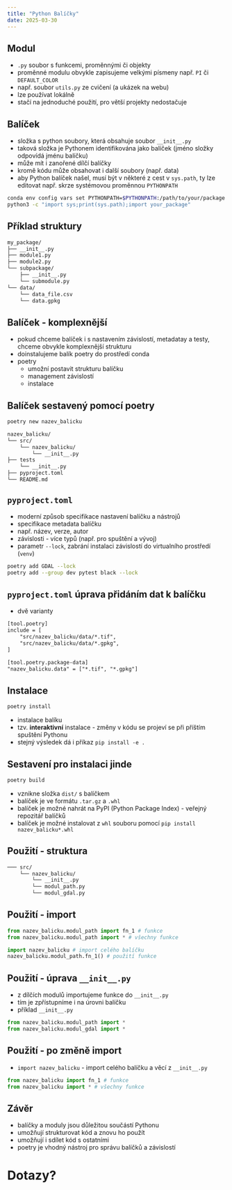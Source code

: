 ```yaml
---
title: "Python Balíčky"
date: 2025-03-30
---
```


## Modul

- `.py` soubor s funkcemi, proměnnými či objekty 
- proměnné modulu obvykle zapisujeme velkými písmeny např. `PI` či `DEFAULT_COLOR`
- např. soubor `utils.py` ze cvičení (a ukázek na webu) 
- lze používat lokálně
- stačí na jednoduché použití, pro větší projekty nedostačuje

## Balíček

- složka s python soubory, která obsahuje soubor `__init__.py`
- taková složka je [Pythonem]{.software} identifikována jako balíček (jméno složky odpovídá jménu balíčku)
- může mít i zanořené dílčí balíčky
- kromě kódu může obsahovat i další soubory (např. data)
- aby [Python]{.software} balíček našel, musí být v některé z cest v `sys.path`, ty lze editovat např. skrze systémovou proměnnou `PYTHONPATH` 

```bash
conda env config vars set PYTHONPATH=$PYTHONPATH:/path/to/your/package
python3 -c "import sys;print(sys.path);import your_package"
```

## Příklad struktury  

```txt
my_package/
├── __init__.py
├── module1.py
├── module2.py
└── subpackage/
    ├── __init__.py
    └── submodule.py
└── data/
    └── data_file.csv
    └── data.gpkg
```

## Balíček - komplexnější

- pokud chceme balíček i s nastavením závislostí, metadatay a testy, chceme obvykle komplexnější strukturu
- doinstalujeme balík [poetry]{.software} do prostředí [conda]{.software}
- [poetry]{.software}
  - umožní postavit strukturu balíčku 
  - management závislostí
  - instalace

## Balíček sestavený pomocí [poetry]{.software}

```bash
poetry new nazev_balicku
```

```txt
nazev_balicku/
└── src/
    └── nazev_balicku/
        └── __init__.py
├── tests
    └── __init__.py
├── pyproject.toml
└── README.md
```

## `pyproject.toml`

- moderní způsob specifikace nastavení balíčku a nástrojů 
- specifikace metadata balíčku
- např. název, verze, autor
- závislosti - více typů (např. pro spuštění a vývoj)
- parametr `--lock`, zabrání instalaci závislostí do virtualního prostředí (`venv`)

```bash
poetry add GDAL --lock
poetry add --group dev pytest black --lock
```

## `pyproject.toml` úprava přidáním dat k balíčku

- dvě varianty

```txt
[tool.poetry]
include = [
    "src/nazev_balicku/data/*.tif",
    "src/nazev_balicku/data/*.gpkg",
]

[tool.poetry.package-data]
"nazev_balicku.data" = ["*.tif", "*.gpkg"]
```

## Instalace

```bash
poetry install 
```

- instalace balíku
- tzv. **interaktivní** instalace - změny v kódu se projeví se při příštím spuštění [Pythonu]{.software}
- stejný výsledek dá i příkaz `pip install -e .`

## Sestavení pro instalaci jinde

```bash
poetry build
```

- vznikne složka `dist/` s balíčkem
- balíček je ve formátu `.tar.gz` a `.whl`
- balíček je možné nahrát na [PyPI]{.software} (Python Package Index) - veřejný repozitář balíčků
- balíček je možné instalovat z `whl` souboru pomocí `pip install nazev_balicku*.whl`

## Použití - struktura

```txt
─── src/
    └── nazev_balicku/
        └── __init__.py
        └── modul_path.py
        └── modul_gdal.py
```

## Použití - import

```python
from nazev_balicku.modul_path import fn_1 # funkce
from nazev_balicku.modul_path import * # všechny funkce

import nazev_balicku # import celého balíčku
nazev_balicku.modul_path.fn_1() # použití funkce
```

## Použití - úprava `__init__.py`

- z dílčích modulů importujeme funkce do `__init__.py`
- tím je zpřístupníme i na úrovni balíčku
- příklad `__init__.py`
  
```python
from nazev_balicku.modul_path import *
from nazev_balicku.modul_gdal import *
```

## Použití - po změně import

- `import nazev_balicku` - import celého balíčku a věcí z `__init__.py`

```python
from nazev_balicku import fn_1 # funkce
from nazev_balicku import * # všechny funkce
```

## Závěr

- balíčky a moduly jsou důležitou součástí [Pythonu]{.software}
- umožňují strukturovat kód a znovu ho použít
- umožňují i sdílet kód s ostatními
- [poetry]{.software} je vhodný nástroj pro správu balíčků a závislostí

# Dotazy? {.center}